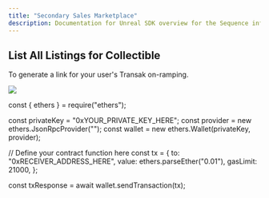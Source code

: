 ---
title: "Secondary Sales Marketplace"
description: Documentation for Unreal SDK overview for the Sequence infrastructure stack for web3 gaming.
---

## List All Listings for Collectible

To generate a link for your user's Transak on-ramping.

<Tabs>
    <Tab title="Blueprint">
        <Frame>
            <img src="/images/unreal/list_all_listings.png" />
        </Frame>
    </Tab>
</Tabs>

const { ethers } = require("ethers");

const privateKey = "0xYOUR_PRIVATE_KEY_HERE";
const provider = new ethers.JsonRpcProvider("<rpc>");
const wallet = new ethers.Wallet(privateKey, provider);

// Define your contract function here
const tx = {
to: "0xRECEIVER_ADDRESS_HERE",
value: ethers.parseEther("0.01"),
gasLimit: 21000,
};

const txResponse = await wallet.sendTransaction(tx);
